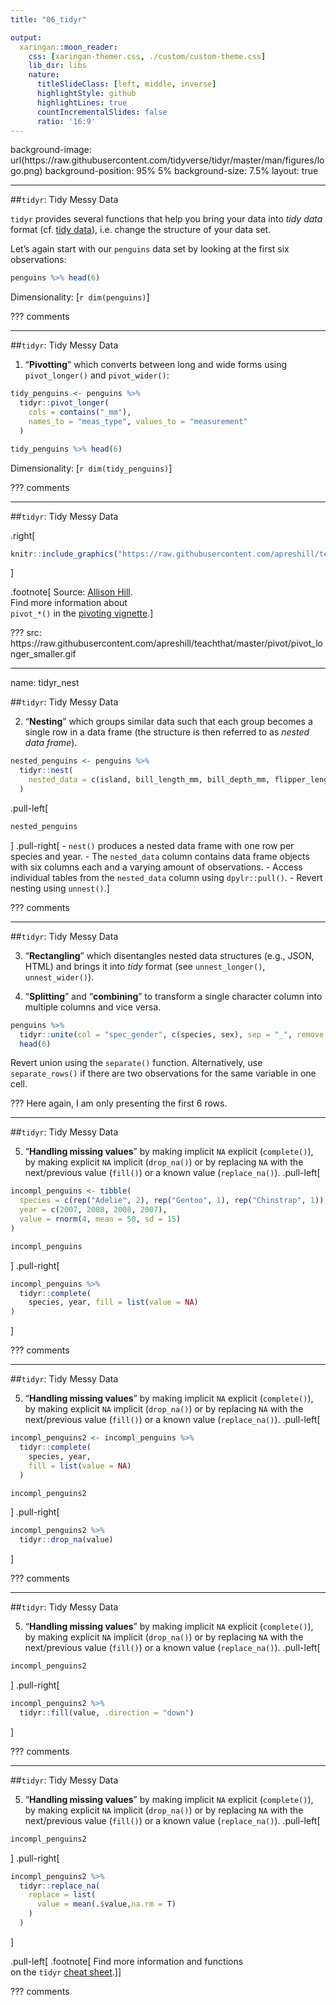 ```yaml
---
title: "06_tidyr"

output:
  xaringan::moon_reader:
    css: [xaringan-themer.css, ./custom/custom-theme.css]
    lib_dir: libs
    nature:
      titleSlideClass: [left, middle, inverse]
      highlightStyle: github
      highlightLines: true
      countIncrementalSlides: false
      ratio: '16:9'
---
```


background-image: url(https://raw.githubusercontent.com/tidyverse/tidyr/master/man/figures/logo.png)
background-position: 95% 5%
background-size: 7.5%
layout: true

---

##`tidyr`: Tidy Messy Data

`tidyr` provides several functions that help you bring your data into *tidy data* format (cf. [tidy data](#tidy data)), i.e. change the structure of your data set.

Let's again start with our `penguins` data set by looking at the first six observations:
```r
penguins %>% head(6) 
```
Dimensionality: [`r dim(penguins)`]

???
comments

---

##`tidyr`: Tidy Messy Data

1) “**Pivotting**” which converts between long and wide forms using `pivot_longer()` and `pivot_wider()`:

```r
tidy_penguins <- penguins %>% 
  tidyr::pivot_longer(
    cols = contains("_mm"),
    names_to = "meas_type", values_to = "measurement"
  )

tidy_penguins %>% head(6)
```

Dimensionality: [`r dim(tidy_penguins)`]

???
comments

---

##`tidyr`: Tidy Messy Data

.right[
```r
knitr::include_graphics("https://raw.githubusercontent.com/apreshill/teachthat/master/pivot/pivot_longer_smaller.gif")
```
]

.footnote[
Source: [Allison Hill](https://github.com/apreshill/teachthat/blob/master/pivot/pivot_longer_smaller.gif).  
Find more information about  
`pivot_*()` in the [pivoting vignette](https://tidyr.tidyverse.org/articles/pivot.html).
]

???
src: https://raw.githubusercontent.com/apreshill/teachthat/master/pivot/pivot_longer_smaller.gif

---

name: tidyr_nest

##`tidyr`: Tidy Messy Data

2) "**Nesting**" which groups similar data such that each group becomes a single row in a data frame (the structure is then referred to as *nested data frame*).

```r
nested_penguins <- penguins %>% 
  tidyr::nest(
    nested_data = c(island, bill_length_mm, bill_depth_mm, flipper_length_mm, body_mass_g, sex)
  )
```
.pull-left[
```r
nested_penguins
```
]
.pull-right[
- `nest()` produces a nested data frame with one row per species and year.
- The `nested_data` column contains data frame objects with six columns each and a varying amount of observations.
- Access individual tables from the `nested_data` column using `dpylr::pull()`.
- Revert nesting using `unnest()`.
]

???
comments

---

##`tidyr`: Tidy Messy Data

3) “**Rectangling**” which disentangles nested data structures (e.g., JSON, HTML) and brings it into *tidy* format (see `unnest_longer()`, `unnest_wider()`).

4) "**Splitting**" and "**combining**" to transform a single character column into multiple columns and vice versa.

```r
penguins %>% 
  tidyr::unite(col = "spec_gender", c(species, sex), sep = "_", remove = T) %>% 
  head(6)
```

Revert union using the `separate()` function. Alternatively, use `separate_rows()` if there are two observations for the same variable in one cell.

???
Here again, I am only presenting the first 6 rows.

---

##`tidyr`: Tidy Messy Data

5) "**Handling missing values**" by making implicit `NA` explicit (`complete()`), by making explicit `NA` implicit (`drop_na()`) or by replacing `NA` with the next/previous value (`fill()`) or a known value (`replace_na()`).
.pull-left[
```r
incompl_penguins <- tibble(
  species = c(rep("Adelie", 2), rep("Gentoo", 1), rep("Chinstrap", 1)),
  year = c(2007, 2008, 2008, 2007),
  value = rnorm(4, mean = 50, sd = 15)
)
```
```r
incompl_penguins
```
]
.pull-right[
```r
incompl_penguins %>% 
  tidyr::complete(
    species, year, fill = list(value = NA)
)
```
]

???
comments

---

##`tidyr`: Tidy Messy Data

5) "**Handling missing values**" by making implicit `NA` explicit (`complete()`), by making explicit `NA` implicit (`drop_na()`) or by replacing `NA` with the next/previous value (`fill()`) or a known value (`replace_na()`).
.pull-left[
```r
incompl_penguins2 <- incompl_penguins %>% 
  tidyr::complete(
    species, year,
    fill = list(value = NA)
  )
```
```r
incompl_penguins2
```
]
.pull-right[
```r
incompl_penguins2 %>% 
  tidyr::drop_na(value)
```
]

???
comments

---

##`tidyr`: Tidy Messy Data

5) "**Handling missing values**" by making implicit `NA` explicit (`complete()`), by making explicit `NA` implicit (`drop_na()`) or by replacing `NA` with the next/previous value (`fill()`) or a known value (`replace_na()`).
.pull-left[

```r
incompl_penguins2
```
]
.pull-right[
```r
incompl_penguins2 %>% 
  tidyr::fill(value, .direction = "down")
```
]

???
comments

---

##`tidyr`: Tidy Messy Data

5) "**Handling missing values**" by making implicit `NA` explicit (`complete()`), by making explicit `NA` implicit (`drop_na()`) or by replacing `NA` with the next/previous value (`fill()`) or a known value (`replace_na()`).
.pull-left[
```r
incompl_penguins2
```
]
.pull-right[
```r
incompl_penguins2 %>%
  tidyr::replace_na(
    replace = list(
      value = mean(.$value,na.rm = T)
    )
  )
```
]

.pull-left[
.footnote[
Find more information and functions  
on the `tidyr` [cheat sheet](https://raw.githubusercontent.com/rstudio/cheatsheets/master/data-import.pdf).
]
]

???
comments
